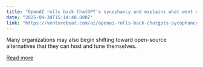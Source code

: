 ```yaml
---
title: "OpenAI rolls back ChatGPT’s sycophancy and explains what went wrong"
date: "2025-04-30T15:14:48.000Z"
link: "https://venturebeat.com/ai/openai-rolls-back-chatgpts-sycophancy-and-explains-what-went-wrong/"
---
```


Many organizations may also begin shifting toward open-source alternatives that they can host and tune themselves.

[Read more](https://venturebeat.com/ai/openai-rolls-back-chatgpts-sycophancy-and-explains-what-went-wrong/)
